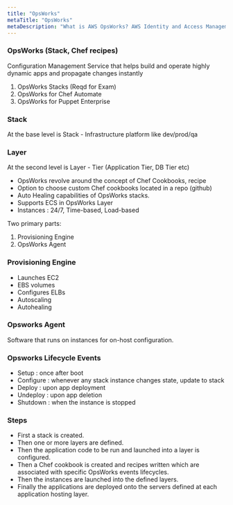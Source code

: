 ```yaml
---
title: "OpsWorks"
metaTitle: "OpsWorks"
metaDescription: "What is AWS OpsWorks? AWS Identity and Access Management (IAM) enables you to manage access to AWS services and resources securely. "
---
```

### OpsWorks (Stack, Chef recipes)  
Configuration Management Service that helps build and operate highly dynamic apps and propagate changes instantly
1. OpsWorks Stacks (Reqd for Exam)
2. OpsWorks for Chef Automate
3. OpsWorks for Puppet Enterprise

 
### Stack
At the base level is Stack - Infrastructure platform like dev/prod/qa   
### Layer
At the second level is Layer - Tier (Application Tier, DB Tier etc)

- OpsWorks revolve around the concept of Chef Cookbooks, recipe  
- Option to choose custom Chef cookbooks located in a repo (github)  
- Auto Healing capabilities of OpsWorks stacks.  
- Supports ECS in OpsWorks Layer  
- Instances : 24/7, Time-based, Load-based

Two primary parts:   
1. Provisioning Engine
2. OpsWorks Agent   

### Provisioning Engine
- Launches EC2
- EBS volumes
- Configures ELBs
- Autoscaling
- Autohealing 
### Opsworks Agent   
Software that runs on instances for on-host configuration.  


### Opsworks Lifecycle Events  
- Setup : once after boot  
- Configure : whenever any stack instance changes state, update to stack
- Deploy : upon app deployment 
- Undeploy : upon app deletion
- Shutdown : when the instance is stopped

### Steps  
- First a stack is created.
- Then one or more layers are defined. 
- Then the application code to be run and launched into a layer is configured.
- Then a Chef cookbook is created and recipes written which are associated with specific OpsWorks events lifecycles. 
- Then the instances are launched into the defined layers. 
- Finally the applications are deployed onto the servers defined at each application hosting layer.  

